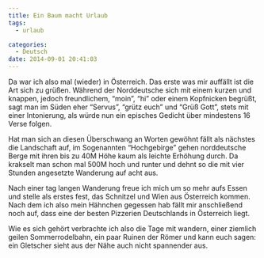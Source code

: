 ```yaml
---
title: Ein Baum macht Urlaub
tags:
  - urlaub

categories:
  - Deutsch
date: 2014-09-01 20:41:03
---
```


Da war ich also mal (wieder) in Österreich. Das erste was mir auffällt ist die Art sich zu grüßen. Während der Norddeutsche sich mit einem kurzen und knappen, jedoch freundlichem, “moin”, “hi” oder einem Kopfnicken begrüßt, sagt man im Süden eher “Servus”, “grütz euch” und “Grüß Gott”, stets mit einer Intonierung, als würde nun ein episches Gedicht über mindestens 16 Verse folgen.

Hat man sich an diesen Überschwang an Worten gewöhnt fällt als nächstes die Landschaft auf, im Sogenannten “Hochgebirge” gehen norddeutsche Berge mit ihren bis zu 40M Höhe kaum als leichte Erhöhung durch. Da krakselt man schon mal 500M hoch und runter und dehnt so die mit vier Stunden angesetzte Wanderung auf acht aus.

Nach einer tag langen Wanderung freue ich mich um so mehr aufs Essen und stelle als erstes fest, das Schnitzel und Wien aus Österreich kommen. Nach dem ich also mein Hähnchen gegessen hab fällt mir anschließend noch auf, dass eine der besten Pizzerien Deutschlands in Österreich liegt.

Wie es sich gehört verbrachte ich also die Tage mit wandern, einer ziemlich geilen Sommerrodelbahn, ein paar Ruinen der Römer und kann euch sagen: ein Gletscher sieht aus der Nähe auch nicht spannender aus.
